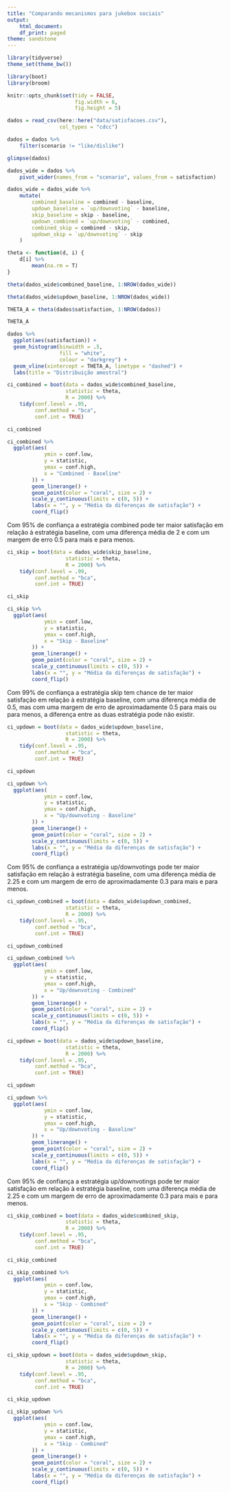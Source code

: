 ```yaml
---
title: "Comparando mecanismos para jukebox sociais"
output:
    html_document:
    df_print: paged
theme: sandstone
---
```


```r
library(tidyverse)
theme_set(theme_bw())

library(boot)
library(broom)

knitr::opts_chunk$set(tidy = FALSE,
                      fig.width = 6,
                      fig.height = 5)

```

```r
dados = read_csv(here::here("data/satisfacoes.csv"), 
                 col_types = "cdcc") 

dados = dados %>% 
    filter(scenario != "like/dislike")

glimpse(dados)
```

```r
dados_wide = dados %>% 
    pivot_wider(names_from = "scenario", values_from = satisfaction) 

dados_wide = dados_wide %>% 
    mutate(
        combined_baseline = combined - baseline, 
        updown_baseline = `up/downvoting` - baseline,
        skip_baseline = skip - baseline,
        updown_combined = `up/downvoting` - combined,
        combined_skip = combined - skip,
        updown_skip = `up/downvoting` - skip
    ) 
```


```r
theta <- function(d, i) {
    d[i] %>% 
        mean(na.rm = T)
}

theta(dados_wide$combined_baseline, 1:NROW(dados_wide))

theta(dados_wide$updown_baseline, 1:NROW(dados_wide))
```

```r
THETA_A = theta(dados$satisfaction, 1:NROW(dados))

THETA_A
```


```r
dados %>%
  ggplot(aes(satisfaction)) +
  geom_histogram(binwidth = .5,
                 fill = "white",
                 colour = "darkgrey") +
  geom_vline(xintercept = THETA_A, linetype = "dashed") + 
  labs(title = "Distribuição amostral")
```

```r
ci_combined = boot(data = dados_wide$combined_baseline,
                   statistic = theta,
                   R = 2000) %>%
    tidy(conf.level = .95,
         conf.method = "bca",
         conf.int = TRUE)

ci_combined
```
```r
ci_combined %>% 
  ggplot(aes(
            ymin = conf.low,
            y = statistic,
            ymax = conf.high,
            x = "Combined - Baseline"
        )) +
        geom_linerange() +
        geom_point(color = "coral", size = 2) +
        scale_y_continuous(limits = c(0, 5)) +
        labs(x = "", y = "Média da diferenças de satisfação") +
        coord_flip()
```

Com 95% de confiança a estratégia combined pode ter maior satisfação em relação à estratégia baseline, com uma diferença média de 2 e com um margem de erro 0.5 para mais e para menos.

```r
ci_skip = boot(data = dados_wide$skip_baseline,
                   statistic = theta,
                   R = 2000) %>%
    tidy(conf.level = .99,
         conf.method = "bca",
         conf.int = TRUE)

ci_skip
```


```r
ci_skip %>% 
  ggplot(aes(
            ymin = conf.low,
            y = statistic,
            ymax = conf.high,
            x = "Skip - Baseline"
        )) +
        geom_linerange() +
        geom_point(color = "coral", size = 2) +
        scale_y_continuous(limits = c(0, 5)) +
        labs(x = "", y = "Média da diferenças de satisfação") +
        coord_flip()
```

Com 99% de confiança a estratégia skip tem chance de ter maior satisfação em relação à estratégia baseline, com uma diferença média de 0.5, mas com uma margem de erro de aproximadamente 0.5 para mais ou para menos, a diferença entre as duas estratégia pode não existir.

```r
ci_updown = boot(data = dados_wide$updown_baseline,
                   statistic = theta,
                   R = 2000) %>%
    tidy(conf.level = .95,
         conf.method = "bca",
         conf.int = TRUE)

ci_updown
```


```r
ci_updown %>% 
  ggplot(aes(
            ymin = conf.low,
            y = statistic,
            ymax = conf.high,
            x = "Up/downvoting - Baseline"
        )) +
        geom_linerange() +
        geom_point(color = "coral", size = 2) +
        scale_y_continuous(limits = c(0, 5)) +
        labs(x = "", y = "Média da diferenças de satisfação") +
        coord_flip()
```

Com 95% de confiança a estratégia up/downvotings pode ter maior satisfação em relação à estratégia baseline, com uma diferença média de 2.25 e com um margem de erro de aproximadamente 0.3 para mais e para menos.

```r
ci_updown_combined = boot(data = dados_wide$updown_combined,
                   statistic = theta,
                   R = 2000) %>%
    tidy(conf.level = .95,
         conf.method = "bca",
         conf.int = TRUE)

ci_updown_combined
```


```r
ci_updown_combined %>% 
  ggplot(aes(
            ymin = conf.low,
            y = statistic,
            ymax = conf.high,
            x = "Up/downvoting - Combined"
        )) +
        geom_linerange() +
        geom_point(color = "coral", size = 2) +
        scale_y_continuous(limits = c(0, 5)) +
        labs(x = "", y = "Média da diferenças de satisfação") +
        coord_flip()
```

```r
ci_updown = boot(data = dados_wide$updown_baseline,
                   statistic = theta,
                   R = 2000) %>%
    tidy(conf.level = .95,
         conf.method = "bca",
         conf.int = TRUE)

ci_updown
```


```r
ci_updown %>% 
  ggplot(aes(
            ymin = conf.low,
            y = statistic,
            ymax = conf.high,
            x = "Up/downvoting - Baseline"
        )) +
        geom_linerange() +
        geom_point(color = "coral", size = 2) +
        scale_y_continuous(limits = c(0, 5)) +
        labs(x = "", y = "Média da diferenças de satisfação") +
        coord_flip()
```

Com 95% de confiança a estratégia up/downvotings pode ter maior satisfação em relação à estratégia baseline, com uma diferença média de 2.25 e com um margem de erro de aproximadamente 0.3 para mais e para menos.

```r
ci_skip_combined = boot(data = dados_wide$combined_skip,
                   statistic = theta,
                   R = 2000) %>%
    tidy(conf.level = .95,
         conf.method = "bca",
         conf.int = TRUE)

ci_skip_combined
```


```r
ci_skip_combined %>% 
  ggplot(aes(
            ymin = conf.low,
            y = statistic,
            ymax = conf.high,
            x = "Skip - Combined"
        )) +
        geom_linerange() +
        geom_point(color = "coral", size = 2) +
        scale_y_continuous(limits = c(0, 5)) +
        labs(x = "", y = "Média da diferenças de satisfação") +
        coord_flip()
```

```r
ci_skip_updown = boot(data = dados_wide$updown_skip,
                   statistic = theta,
                   R = 2000) %>%
    tidy(conf.level = .95,
         conf.method = "bca",
         conf.int = TRUE)

ci_skip_updown
```


```r
ci_skip_updown %>% 
  ggplot(aes(
            ymin = conf.low,
            y = statistic,
            ymax = conf.high,
            x = "Skip - Combined"
        )) +
        geom_linerange() +
        geom_point(color = "coral", size = 2) +
        scale_y_continuous(limits = c(0, 5)) +
        labs(x = "", y = "Média da diferenças de satisfação") +
        coord_flip()
```
